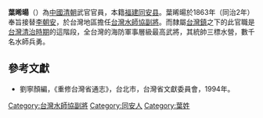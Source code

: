 '''葉晞暘'''（{{bd|？||？|catIdx=}}）為[[中國|中國]][[清朝|清朝]]武官官員，本籍[[福建|福建]][[同安县|同安县]]。葉晞暘於1863年（同治2年）奉旨接替[[李朝安|李朝安]]，於台灣地區擔任[[台灣水師協|台灣水師協]][[副將|副將]]。而隸屬[[台灣鎮|台灣鎮]]之下的此官職是[[台灣清治時期|台灣清治時期]]的這階段，全台灣的海防軍事層級最高武將，其統帥三標水營，數千名水師兵勇。
{{start box}}
{{s-before|[[李朝安|李朝安]]}}
{{s-title|[[台灣水師協|台灣水師協]][[副將|副將]]|1863年上任}}
{{s-after|[[陳啟祥|陳啟祥]]}}
{{end box}}

==參考文獻==
*劉寧顏編，《重修台灣省通志》，台北市，台灣省文獻委員會，1994年。

[[Category:台灣水師協副將|Category:台灣水師協副將]]
[[Category:同安人|Category:同安人]]
[[Category:葉姓|Category:葉姓]]